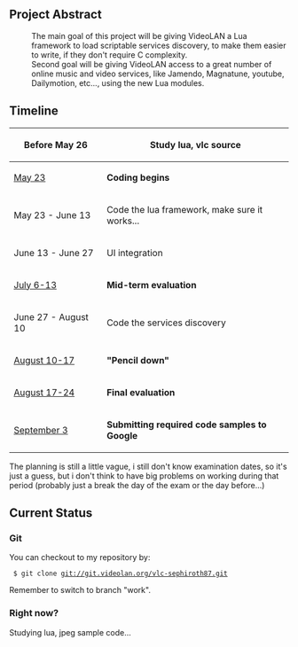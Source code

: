 {{SoCProject|year=2009|student=[[User:Sephiroth87|Fabio Ritrovato]]|mentor=[[User:J-Peg|Jean-Philippe Andre]]}}

==Project Abstract==
:The main goal of this project will be giving VideoLAN a Lua framework to load scriptable services discovery, to make them easier to write, if they don't require C complexity.
:Second goal will be giving VideoLAN access to a great number of online music and video services, like Jamendo, Magnatune, youtube, Dailymotion, etc..., using the new Lua modules.


==Timeline==
{| class="wikitable"
|-
! Before May 26
| Study lua, vlc source
|-
! [http://socghop.appspot.com/document/show/program/google/gsoc2009/faqs#timeline May 23]
| '''Coding begins'''
|-
! May 23 - June 13
| Code the lua framework, make sure it works...
|-
! June 13 - June 27
| UI integration
|-
! [http://socghop.appspot.com/document/show/program/google/gsoc2009/faqs#timeline July 6-13]
| '''Mid-term evaluation'''
|-
! June 27 - August 10
| Code the services discovery
|-
! [http://socghop.appspot.com/document/show/program/google/gsoc2009/faqs#timeline August 10-17]
| '''"Pencil down"'''
|-
! [http://socghop.appspot.com/document/show/program/google/gsoc2009/faqs#timeline August 17-24]
| '''Final evaluation'''
|-
! [http://socghop.appspot.com/document/show/program/google/gsoc2009/faqs#timeline September 3]
| '''Submitting required code samples to Google'''
|}
The planning is still a little vague, i still don't know examination dates, so it's just a guess, but i don't think to have big problems on working during that period (probably just a break the day of the exam or the day before...)

==Current Status==

===Git===

You can checkout to my repository by:
  $ git clone git://git.videolan.org/vlc-sephiroth87.git
Remember to switch to branch "work".

===Right now?===
Studying lua, jpeg sample code...